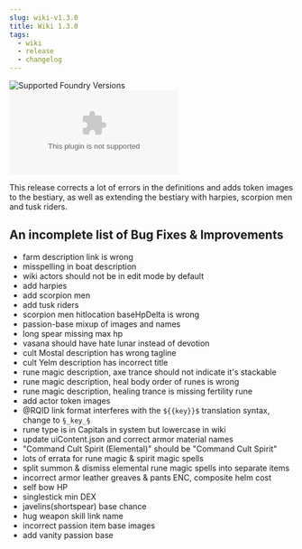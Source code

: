 ```yaml
---
slug: wiki-v1.3.0
title: Wiki 1.3.0
tags:
  - wiki
  - release
  - changelog
---
```


![Supported Foundry Versions](https://img.shields.io/endpoint?url=https://foundryshields.com/version?url=https://github.com/sun-dragon-cult/fvtt-module-wiki-rqg/releases/download/v1.3.0/en-module.json)
![Download Count](https://img.shields.io/github/downloads/sun-dragon-cult/fvtt-module-wiki-rqg/v1.3.0/wiki-en-rqg.zip)

This release corrects a lot of errors in the definitions and adds token images to the bestiary, as
well as extending the bestiary with harpies, scorpion men and tusk riders.

## An incomplete list of Bug Fixes & Improvements

- farm description link is wrong
- misspelling in boat description
- wiki actors should not be in edit mode by default
  <GithubIssue issue="15" repo="fvtt-module-wiki-rqg" />
- add harpies
  <GithubIssue issue="5" repo="fvtt-module-wiki-rqg" />
- add scorpion men
  <GithubIssue issue="6" repo="fvtt-module-wiki-rqg" />
- add tusk riders
  <GithubIssue issue="7" repo="fvtt-module-wiki-rqg" />
- scorpion men hitlocation baseHpDelta is wrong
- passion-base mixup of images and names
- long spear missing max hp
- vasana should have hate lunar instead of devotion
- cult Mostal description has wrong tagline
- cult Yelm description has incorrect title
- rune magic description, axe trance should not indicate it's stackable
- rune magic description, heal body order of runes is wrong
- rune magic description, healing trance is missing fertility rune
- add actor token images
  <GithubIssue issue="9" repo="fvtt-module-wiki-rqg" />
- @RQID link format interferes with the `${{key}}$` translation syntax, change to `§_key_§`
  <GithubIssue issue="16" repo="fvtt-module-wiki-rqg" />
- rune type is in Capitals in system but lowercase in wiki
  <GithubIssue issue="680" repo="fvtt-system-rqg" />
- update uiContent.json and correct armor material names
  <GithubIssue issue="679" repo="fvtt-system-rqg" />
- "Command Cult Spirit (Elemental)" should be "Command Cult Spirit"
  <GithubIssue issue="17" repo="fvtt-module-wiki-rqg" />
- lots of errata for rune magic & spirit magic spells
- split summon & dismiss elemental rune magic spells into separate items
- incorrect armor leather greaves & pants ENC, composite helm cost
- self bow HP
- singlestick min DEX
- javelins(shortspear) base chance
- hug weapon skill link name
- incorrect passion item base images
- add vanity passion base
